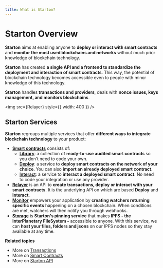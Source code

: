 ```yaml
---
title: What is Starton?
---
```



# Starton Overview

**Starton** aims at enabling anyone to **deploy or interact with smart contracts** and **monitor the most used blockchains and networks** without much prior knowledge of blockchain technology.

**Starton** has created **a single API and a frontend to standardize the deployment and interaction of smart contracts**.
This way, the potential of blockchain technology becomes accessible even to people with minor knowledge of this technology.

**Starton** handles **transactions and providers**, deals with **nonce issues, keys management, and monitors blockchains**.

<img src={Relayer} style={{ width: 400 }} />

## Starton Services

**Starton** regroups multiple services that offer **different ways to integrate blockchain technology** to your product:

-   **[Smart contracts](/Smart-contract/understanding-smart-contracts.mdx)** consists of:
    -   **[Library](/Smart-contract/deploying-a-smart-contract.mdx)**: a collection of **ready-to-use audited smart contracts** so you don't need to code your own.
    -   **[Deploy](/Smart-contract/deploying-from-bytecode.mdx)**: a service to **deploy smart contracts on the network of your choice**. You can also **import an already deployed smart contract**.
    -   **[Interact](/Smart-contract/interacting-with-a-smart-contract.mdx)**: a service to **interact a deployed smart contract**. No need to code your integration or use any provider.
-   **[Relayer](/Transactions/understanding-the-relayer.mdx)** is an API to **create transactions, deploy or interact with your smart contracts**. It is the underlying API on which are based **Deploy** and **Interact**.
-   **[Monitor](/Watcher/understanding-watchers.mdx)** empowers your application by **creating watchers returning specific events** happening on a chosen blockchain.
    When conditions are met, watchers will then notify you through webhooks.
-   **[Storage](/IPFS/understanding-IPFS.mdx)** is **Starton's pinning service** that makes **IPFS - the InterPlanetary FileSystem -** accessible to anyone.
    With this service, we can **host your files, folders and jsons** on our IPFS nodes so they stay available at any time.

**Related topics**

-   More on [Transactions](/Transactions/creating-a-transaction.mdx)
-   More on [Smart Contracts](/Smart-contract/understanding-smart-contracts.mdx)
-   More on [Starton API](/Developer/API.mdx)
